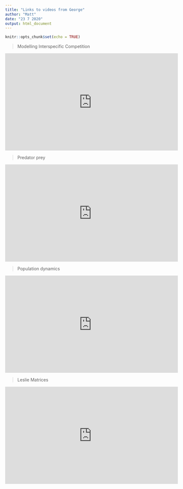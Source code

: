 ```yaml
---
title: "Links to videos from George"
author: "Matt"
date: "23 7 2020"
output: html_document
---
```


```r
knitr::opts_chunk$set(echo = TRUE)
```

> Modelling Interspecific Competition 

<iframe width="560" height="315" src="https://www.youtube.com/embed/obasfCufOr0" frameborder="0" allow="accelerometer; autoplay; encrypted-media; gyroscope; picture-in-picture" allowfullscreen></iframe>

> Predator prey

<iframe width="560" height="315" src="https://www.youtube.com/embed/bgsZy2HAZVM" frameborder="0" allow="accelerometer; autoplay; encrypted-media; gyroscope; picture-in-picture" allowfullscreen></iframe>

> Population dynamics

<iframe width="560" height="315" src="https://www.youtube.com/embed/2rWr2QlQm4k" frameborder="0" allow="accelerometer; autoplay; encrypted-media; gyroscope; picture-in-picture" allowfullscreen></iframe>

> Leslie Matrices

<iframe width="560" height="315" src="https://www.youtube.com/embed/HSiY3CFUREM" frameborder="0" allow="accelerometer; autoplay; encrypted-media; gyroscope; picture-in-picture" allowfullscreen></iframe>


